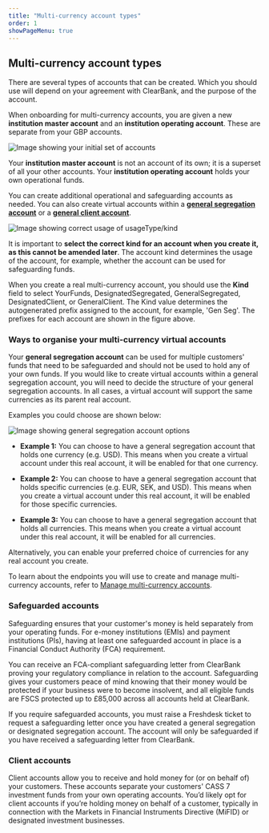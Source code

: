 ```yaml
---
title: "Multi-currency account types"
order: 1
showPageMenu: true
---
```



## Multi-currency account types

There are several types of accounts that can be created. Which you should use will depend on your agreement with ClearBank, and the purpose of the account.

When onboarding for multi-currency accounts, you are given a new **institution master account** and an **institution operating account**. These are separate from your GBP accounts.

![Image showing your initial set of accounts](/assets/images/mccy-day-1-accounts-2.svg "Initial set of multi-currency accounts")

Your **institution master account** is not an account of its own; it is a superset of all your other accounts. Your **institution operating account** holds your own operational funds. 

You can create additional operational and safeguarding accounts as needed. You can also create virtual accounts within a **[general segregation account](#safeguarded-accounts)** or a **[general client account](#client-accounts)**. 

![Image showing correct usage of usageType/kind](/assets/images/accounts-mccy-usage.svg "Correct usage of usageType/kind")

It is important to **select the correct kind for an account when you create it, as this cannot be amended later**. The account kind determines the usage of the account, for example, whether the account can be used for safeguarding funds.

When you create a real multi-currency account, you should use the **Kind** field to select YourFunds, DesignatedSegregated,  GeneralSegregated, DesignatedClient, or GeneralClient. The Kind value determines the autogenerated prefix assigned to the account, for example, 'Gen Seg'. The prefixes for each account are shown in the figure above.

### Ways to organise your multi-currency virtual accounts

Your **general segregation account** can be used for multiple customers' funds that need to be safeguarded and should not be used to hold any of your own funds. If you would like to create virtual accounts within a general segregation account, you will need to decide the structure of your general segregation accounts. In all cases, a virtual account will support the same currencies as its parent real account.

Examples you could choose are shown below:

![Image showing general segregation account options](/assets/images/mccy-account-types.svg "General segregation account options")

- **Example 1:** You can choose to have a general segregation account that holds one currency (e.g. USD). This means when you create a virtual account under this real account, it will be enabled for that one currency.

- **Example 2:** You can choose to have a general segregation account that holds specific currencies (e.g. EUR, SEK, and USD). This means when you create a virtual account under this real account, it will be enabled for those specific currencies.

- **Example 3:** You can choose to have a general segregation account that holds all currencies. This means when you create a virtual account under this real account, it will be enabled for all currencies.

Alternatively, you can enable your preferred choice of currencies for any real account you create. 

To learn about the endpoints you will use to create and manage multi-currency accounts, refer to [Manage multi-currency accounts](./manage-multi-currency-accounts).

### Safeguarded accounts
Safeguarding ensures that your customer's money is held separately from your operating funds. For e-money institutions (EMIs) and payment institutions (PIs), having at least one safeguarded account in place is a Financial Conduct Authority (FCA) requirement. ​

​You can receive an FCA-compliant safeguarding letter from ClearBank proving your regulatory compliance in relation to the account. Safeguarding gives your customers peace of mind knowing that their money would be protected if your business were to become insolvent, and all eligible funds are FSCS protected up to £85,000 across all accounts held at ClearBank.

If you require safeguarded accounts, you must raise a Freshdesk ticket to request a safeguarding letter once you have created a general segregation or designated segregation account. The account will only be safeguarded if you have received a safeguarding letter from ClearBank.

### Client accounts

Client accounts allow you to receive and hold money for (or on behalf of) your customers. These accounts separate your customers' CASS 7 investment funds from your own operating accounts. You’d likely opt for client accounts if you’re holding money on behalf of a customer, typically in connection with the Markets in Financial Instruments Directive (MiFID) or designated investment businesses.